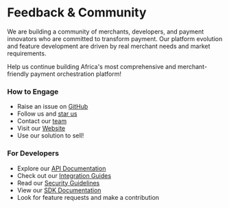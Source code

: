 # Feedback & Community 

We are building a community of merchants, developers, and payment innovators who are committed to transform payment. Our platform evolution and feature development are driven by real merchant needs and market requirements.

Help us continue building Africa's most comprehensive and merchant-friendly payment orchestration platform!

### How to Engage
- Raise an issue on [GitHub](https://github.com/lomiafrica/lomi/issues) 
- Follow us and [star us](https://github.com/lomiafrica/lomi)
- Contact our [team](mailto:hello@lomi.africa)
- Visit our [Website](https://lomi.africa)
- Use our solution to sell!

### For Developers
- Explore our [API Documentation](../api-reference/overview)
- Check out our [Integration Guides](../integration/getting-started)
- Read our [Security Guidelines](../security/overview)
- View our [SDK Documentation](../sdks/overview)
- Look for feature requests and make a contribution